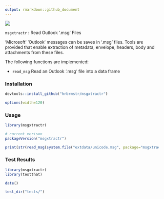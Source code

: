 ```yaml
---
output: rmarkdown::github_document
---
```


![](img/card.png)

`msgxtractr` : Read Outlook '.msg' Files

'Microsoft' 'Outlook' messages can be saves in '.msg' files. Tools are provided that enable extraction of metadata, envelope, headers, body and attachments from these files.

The following functions are implemented:

- `read_msg`	Read an Outlook '.msg' file into a data frame

### Installation

```r
devtools::install_github("hrbrmstr/msgxtractr")
```

```r
options(width=120)
```

### Usage

```r
library(msgxtractr)

# current verison
packageVersion("msgxtractr")

print(str(read_msg(system.file("extdata/unicode.msg", package="msgxtractr"))))
```

### Test Results

```r
library(msgxtractr)
library(testthat)

date()

test_dir("tests/")
```

